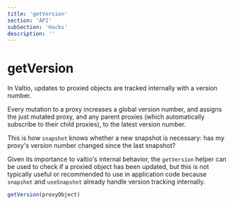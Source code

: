 ```yaml
---
title: 'getVersion'
section: 'API'
subSection: 'Hacks'
description: ''
---
```


# getVersion

In Valtio, updates to proxied objects are tracked internally with a version number.

Every mutation to a proxy increases a global version number, and assigns the just mutated proxy, and any parent proxies (which automatically subscribe to their child proxies), to the latest version number.

This is how `snapshot` knows whether a new snapshot is necessary: has my proxy's version number changed since the last snapshot?

Given its importance to valtio's internal behavior, the `getVersion` helper can be used to check if a proxied object has been updated, but this is not typically useful or recommended to use in application code because `snapshot` and `useSnapshot` already handle version tracking internally.

```js
getVersion(proxyObject)
```
